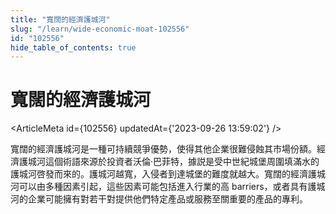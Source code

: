 ```yaml
---
title: "寬闊的經濟護城河"
slug: "/learn/wide-economic-moat-102556"
id: "102556"
hide_table_of_contents: true
---
```



# 寬闊的經濟護城河

<ArticleMeta id={102556} updatedAt={'2023-09-26 13:59:02'} />
<div className='border-solid border-b border-t-0 my-4 border-[var(--ifm-color-gray-300)]' />

寬闊的經濟護城河是一種可持續競爭優勢，使得其他企業很難侵蝕其市場份額。經濟護城河這個術語來源於投資者沃倫·巴菲特，據説是受中世紀城堡周圍填滿水的護城河啓發而來的。護城河越寬，入侵者到達城堡的難度就越大。寬闊的經濟護城河可以由多種因素引起，這些因素可能包括進入行業的高 barriers，或者具有護城河的企業可能擁有對若干對提供他們特定產品或服務至關重要的產品的專利。

